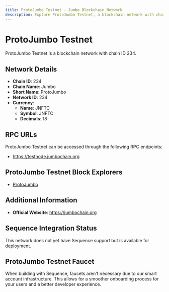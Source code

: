 ```yaml
--- 
title: ProtoJumbo Testnet - Jumbo Blockchain Network
description: Explore ProtoJumbo Testnet, a blockchain network with chain ID 234. Learn about its native currency, JNFTC, and how to interact with the network.
---
```


# ProtoJumbo Testnet

ProtoJumbo Testnet is a blockchain network with chain ID 234.

## Network Details

- **Chain ID**: 234
- **Chain Name**: Jumbo
- **Short Name**: ProtoJumbo
- **Network ID**: 234
- **Currency**: 
  - **Name**: JNFTC
  - **Symbol**: JNFTC
  - **Decimals**: 18

## RPC URLs

ProtoJumbo Testnet can be accessed through the following RPC endpoints:

- https://testnode.jumbochain.org

## ProtoJumbo Testnet Block Explorers

- [ProtoJumbo](https://protojumbo.jumbochain.org)

## Additional Information

- **Official Website**: https://jumbochain.org

## Sequence Integration Status

This network does not yet have Sequence support but is available for deployment.

## ProtoJumbo Testnet Faucet

When building with Sequence, faucets aren't necessary due to our smart account infrastructure. This allows for a smoother onboarding process for your users and a better developer experience.
